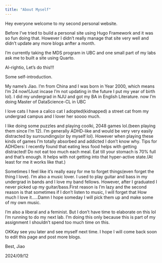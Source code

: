 ```yaml
---
title: "About Myself"
---
```


Hey everyone welcome to my second personal website.

Before I've tried to build a personal site using Hugo Framework and it was so fun doing that. 
However I didn't really manage that site very well and didn't update any more blogs anfter a month.

I'm currently taking the MDS program in UBC and one small part of my labs ask me to built a site using Quarto.

Al-rightio, Let's do this!!!

Some self-introduction.

My name's Jiao. I'm from China and I was born in Year 2000, which means I'm 24 now!(Just incase I'm not updating in the future I put my year of birth lol).
I did my undergrad in NJU and got my BA in English Literature. now I'm doing Master of DataScience-CL in UBC

I love cats I have a calico cat I adopted(kidnapped) a street cat from my undergrad campus and I lover her soooo much.


I like doing some puzzles and playing coolki, 2048 games lol.(been playing them since I'm 12). I'm generally ADHD-like and would be very very easily distracted by surroundings(or by myself lol). However when playing these kinds of games I'm totally absorbed and addicted I don't know why. 
Tips for ADHDers: I recently found that eating less food helps with getting distracted! Do not eat too much each meal. Eat till your stomach is 70% full and that's enough. It helps with not getting into that hyper-active state.(At least for me it works like that.)

Sometimes I feel like it's really easy for me to forget things(even forget the thing I love). I'm also a music lover. I used to play guitar and bass in my undergrad in bands and I love my band fellows. However, after I graduated I never picked up my guitar/bass.First reason is I'm lazy and the second reason is that sometimes if I don't listen to music, I will forget that How much I love it.....Damn I hope someday I will pick them up and make some of my own music.

I'm also a liberal and a feminist. But I don't have time to elaborate on this lol I'm running to do my next lab. I'm doing this only because this is part of my assignment I shouldn't spend too much time on this.

OKKay see you later and see myself next time. I hope I will come back soon to edit this page and post more blogs.

Best, 
Jiao

2024/09/12




